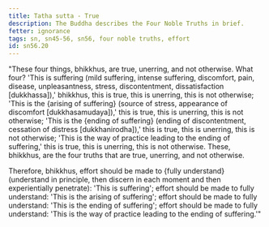```yaml
---
title: Tatha sutta - True
description: The Buddha describes the Four Noble Truths in brief.
fetter: ignorance
tags: sn, sn45-56, sn56, four noble truths, effort
id: sn56.20
---
```


"These four things, bhikkhus, are true, unerring, and not otherwise. What four? 'This is suffering (mild suffering, intense suffering, discomfort, pain, disease, unpleasantness, stress, discontentment, dissatisfaction [dukkhassa]),' bhikkhus, this is true, this is unerring, this is not otherwise; 'This is the \{arising of suffering} (source of stress, appearance of discomfort [dukkhasamudaya]),' this is true, this is unerring, this is not otherwise; 'This is the \{ending of suffering} (ending of discontentment, cessation of distress [dukkhanirodha]),' this is true, this is unerring, this is not otherwise; 'This is the way of practice leading to the ending of suffering,' this is true, this is unerring, this is not otherwise. These, bhikkhus, are the four truths that are true, unerring, and not otherwise.

Therefore, bhikkhus, effort should be made to \{fully understand} (understand in principle, then discern in each moment and then experientially penetrate): 'This is suffering';
effort should be made to fully understand: 'This is the arising of suffering';
effort should be made to fully understand: 'This is the ending of suffering';
effort should be made to fully understand: 'This is the way of practice leading to the ending of suffering.'"
